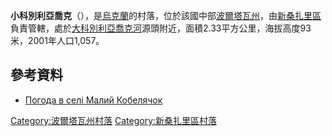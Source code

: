 {{coord|49|20|38|N|34|12|42|E|scale:100000_region:UA|display=title}}

'''小科別利亞喬克'''（{{lang-uk|Малий Кобелячок}}），是[[烏克蘭|烏克蘭]]的村落，位於該國中部[[波爾塔瓦州|波爾塔瓦州]]，由[[新桑扎里區|新桑扎里區]]負責管轄，處於[[大科別利亞喬克河|大科別利亞喬克河]]源頭附近，面積2.33平方公里，海拔高度93米，2001年人口1,057。

==參考資料==
* [http://weather.in.ua/ua/poltavskaja/14669 Погода в селі Малий Кобелячок] {{Wayback|url=http://weather.in.ua/ua/poltavskaja/14669 |date=20160305073948 }}

{{DEFAULTSORT:Малий Кобелячок}}
[[Category:波爾塔瓦州村落|Category:波爾塔瓦州村落]]
[[Category:新桑扎里區村落|Category:新桑扎里區村落]]


{{Poltava-geo-stub}}